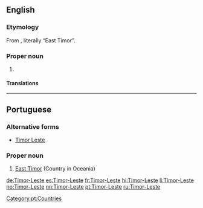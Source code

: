==English==
{{wikipedia}}

===Etymology===
From {{etyl|pt}} {{term|Timor-Leste|lang=pt}}, literally “East Timor”.

===Proper noun===
{{en-proper noun}}

# {{non-gloss definition|The official name of [[East Timor]].}}

====Translations====
{{trans-see|East Timor}}

----

==Portuguese==

===Alternative forms===
* [[Timor Leste]]

===Proper noun===
{{pt-proper noun|m}}

# [[East Timor]] (Country in Oceania)

[[Category:pt:Countries]]

[[de:Timor-Leste]]
[[es:Timor-Leste]]
[[fr:Timor-Leste]]
[[hi:Timor-Leste]]
[[li:Timor-Leste]]
[[no:Timor-Leste]]
[[nn:Timor-Leste]]
[[pt:Timor-Leste]]
[[ru:Timor-Leste]]